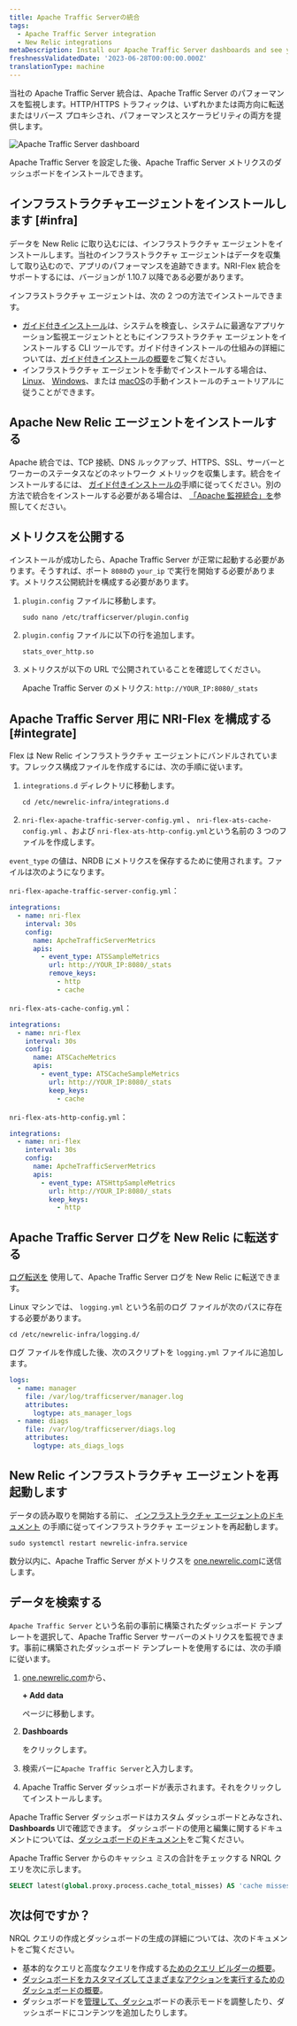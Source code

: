 ```yaml
---
title: Apache Traffic Serverの統合
tags:
  - Apache Traffic Server integration
  - New Relic integrations
metaDescription: Install our Apache Traffic Server dashboards and see your Apache Traffic Server  data in New Relic.
freshnessValidatedDate: '2023-06-28T00:00:00.000Z'
translationType: machine
---
```



当社の Apache Traffic Server 統合は、Apache Traffic Server のパフォーマンスを監視します。HTTP/HTTPS トラフィックは、いずれかまたは両方向に転送またはリバース プロキシされ、パフォーマンスとスケーラビリティの両方を提供します。

<img
  title="Apache Traffic Server dashboard"
  alt="Apache Traffic Server dashboard"
  src={infrastructureApacheTrafficServerDashboard}
/>

<figcaption>
  Apache Traffic Server を設定した後、Apache Traffic Server メトリクスのダッシュボードをインストールできます。
</figcaption>

## インフラストラクチャエージェントをインストールします [#infra]

データを New Relic に取り込むには、インフラストラクチャ エージェントをインストールします。当社のインフラストラクチャ エージェントはデータを収集して取り込むので、アプリのパフォーマンスを追跡できます。NRI-Flex 統合をサポートするには、バージョンが 1.10.7 以降である必要があります。

インフラストラクチャ エージェントは、次の 2 つの方法でインストールできます。

* [ガイド付きインストール](https://one.newrelic.com/nr1-core?state=4f81feab-35f7-e97e-9903-52510f8542bd)は、システムを検査し、システムに最適なアプリケーション監視エージェントとともにインフラストラクチャ エージェントをインストールする CLI ツールです。ガイド付きインストールの仕組みの詳細については、[ガイド付きインストールの概要](/docs/infrastructure/host-integrations/installation/new-relic-guided-install-overview)をご覧ください。
* インフラストラクチャ エージェントを手動でインストールする場合は、 [Linux](/docs/infrastructure/install-infrastructure-agent/linux-installation/install-infrastructure-monitoring-agent-linux)、 [Windows](/docs/infrastructure/install-infrastructure-agent/windows-installation/install-infrastructure-monitoring-agent-windows/)、または [macOS](/docs/infrastructure/install-infrastructure-agent/macos-installation/install-infrastructure-monitoring-agent-macos/)の手動インストールのチュートリアルに従うことができます。

## Apache New Relic エージェントをインストールする

Apache 統合では、TCP 接続、DNS ルックアップ、HTTPS、SSL、サーバーとワーカーのステータスなどのネットワーク メトリックを収集します。統合をインストールするには、 [ガイド付きインストールの](https://one.newrelic.com/launcher/nr1-core.explorer?pane=eyJuZXJkbGV0SWQiOiJucjEtY29yZS5saXN0aW5nIn0=&cards%5B0%5D=eyJuZXJkbGV0SWQiOiJucjEtaW5zdGFsbC1uZXdyZWxpYy5ucjEtaW5zdGFsbC1uZXdyZWxpYyIsInBhdGgiOiJvaGkiLCJyZWNpcGVOYW1lIjoiYXBhY2hlLW9wZW4tc291cmNlLWludGVncmF0aW9uIiwiYWN0aXZlQ29tcG9uZW50IjoiVlRTT0NvbW1hbmQiLCJhY3RpdmVFbnZpcm9ubWVudCI6ImFwYWNoZS1vcGVuLXNvdXJjZS1pbnRlZ3JhdGlvbiJ9)手順に従ってください。別の方法で統合をインストールする必要がある場合は、 [「Apache 監視統合」を](/docs/infrastructure/host-integrations/host-integrations-list/apache-monitoring-integration/)参照してください。

## メトリクスを公開する

インストールが成功したら、Apache Traffic Server が正常に起動する必要があります。そうすれば、ポート `8080`の `your_ip` で実行を開始する必要があります。メトリクス公開統計を構成する必要があります。

1. `plugin.config` ファイルに移動します。

   ```shell
   sudo nano /etc/trafficserver/plugin.config
   ```

2. `plugin.config` ファイルに以下の行を追加します。

   ```
   stats_over_http.so
   ```

3. メトリクスが以下の URL で公開されていることを確認してください。

   Apache Traffic Server のメトリクス: `http://YOUR_IP:8080/_stats`

## Apache Traffic Server 用に NRI-Flex を構成する [#integrate]

Flex は New Relic インフラストラクチャ エージェントにバンドルされています。フレックス構成ファイルを作成するには、次の手順に従います。

1. `integrations.d` ディレクトリに移動します。

   ```shell
   cd /etc/newrelic-infra/integrations.d
   ```

2. `nri-flex-apache-traffic-server-config.yml` 、 `nri-flex-ats-cache-config.yml` 、および `nri-flex-ats-http-config.yml`という名前の 3 つのファイルを作成します。

`event_type` の値は、NRDB にメトリクスを保存するために使用されます。ファイルは次のようになります。

`nri-flex-apache-traffic-server-config.yml`：

```yml
integrations:
  - name: nri-flex
    interval: 30s
    config:
      name: ApcheTrafficServerMetrics
      apis:
        - event_type: ATSSampleMetrics
          url: http://YOUR_IP:8080/_stats 
          remove_keys:
            - http
            - cache
```

`nri-flex-ats-cache-config.yml`：

```yml
integrations:
  - name: nri-flex
    interval: 30s
    config:
      name: ATSCacheMetrics
      apis:
        - event_type: ATSCacheSampleMetrics
          url: http://YOUR_IP:8080/_stats 
          keep_keys:
          	- cache
```

`nri-flex-ats-http-config.yml`：

```yml
integrations:
  - name: nri-flex
    interval: 30s
    config:
      name: ApcheTrafficServerMetrics
      apis:
        - event_type: ATSHttpSampleMetrics
          url: http://YOUR_IP:8080/_stats 
          keep_keys:
          	- http
```

## Apache Traffic Server ログを New Relic に転送する

[ログ転送を](/docs/logs/forward-logs/forward-your-logs-using-infrastructure-agent/) 使用して、Apache Traffic Server ログを New Relic に転送できます。

Linux マシンでは、 `logging.yml` という名前のログ ファイルが次のパスに存在する必要があります。

```shell
cd /etc/newrelic-infra/logging.d/
```

ログ ファイルを作成した後、次のスクリプトを `logging.yml` ファイルに追加します。

```yml
logs:
  - name: manager
    file: /var/log/trafficserver/manager.log
    attributes:
      logtype: ats_manager_logs
  - name: diags
    file: /var/log/trafficserver/diags.log
    attributes:
      logtype: ats_diags_logs 
```

## New Relic インフラストラクチャ エージェントを再起動します

データの読み取りを開始する前に、 [インフラストラクチャ エージェントのドキュメント](/docs/infrastructure/install-infrastructure-agent/manage-your-agent/start-stop-restart-infrastructure-agent/) の手順に従ってインフラストラクチャ エージェントを再起動します。

```shell
sudo systemctl restart newrelic-infra.service
```

数分以内に、Apache Traffic Server がメトリクスを [one.newrelic.com](https://one.newrelic.com)に送信します。

## データを検索する

`Apache Traffic Server` という名前の事前に構築されたダッシュボード テンプレートを選択して、Apache Traffic Server サーバーのメトリクスを監視できます。事前に構築されたダッシュボード テンプレートを使用するには、次の手順に従います。

1. [one.newrelic.com](https://one.newrelic.com)から、

   <DNT>**+ Add data**</DNT>

   ページに移動します。

2. <DNT>**Dashboards**</DNT>

   をクリックします。

3. 検索バーに`Apache Traffic Server`と入力します。

4. Apache Traffic Server ダッシュボードが表示されます。それをクリックしてインストールします。

Apache Traffic Server ダッシュボードはカスタム ダッシュボードとみなされ、<DNT>**Dashboards**</DNT> UIで確認できます。 ダッシュボードの使用と編集に関するドキュメントについては、[ダッシュボードのドキュメント](/docs/query-your-data/explore-query-data/dashboards/introduction-dashboards)をご覧ください。

Apache Traffic Server からのキャッシュ ミスの合計をチェックする NRQL クエリを次に示します。

```sql
SELECT latest(global.proxy.process.cache_total_misses) AS 'cache misses' FROM ATSCacheSampleMetrics
```

## 次は何ですか？

NRQL クエリの作成とダッシュボードの生成の詳細については、次のドキュメントをご覧ください。

* 基本的なクエリと高度なクエリを作成する[ためのクエリ ビルダーの概要](/docs/query-your-data/explore-query-data/query-builder/introduction-query-builder)。
* [ダッシュボードをカスタマイズしてさまざまなアクションを実行するためのダッシュボードの概要](/docs/query-your-data/explore-query-data/dashboards/introduction-dashboards)。
* ダッシュボードを[管理して、ダッシュ](/docs/query-your-data/explore-query-data/dashboards/manage-your-dashboard)ボードの表示モードを調整したり、ダッシュボードにコンテンツを追加したりします。
